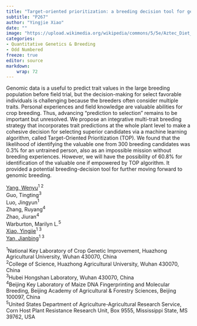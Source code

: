 ```yaml
---
title: "Target-oriented prioritization: a breeding decision tool for genomic selection"
subtitle: "P267"
author: "Yingjie Xiao"
date: ""
image: "https://upload.wikimedia.org/wikipedia/commons/5/5e/Aztec_Diet_Basket_of_Corn_%289755332575%29.jpg"
categories: 
- Quantitative Genetics & Breeding
- Odd Numbered
freeze: true
editor: source
markdown: 
    wrap: 72
---
```


Genomic data is a useful to predict trait values in the large breeding population before field trial, but the decision-making for select favorable individuals is challenging because the breeders often consider multiple traits. Personal experiences and field knowledge are valuable abilities for crop breeding. Thus, advancing “prediction to selection” remains to be important but unresolved. We propose an integrative multi-trait breeding strategy that incorporates trait predictions at the whole plant level to make a cohesive decision for selecting superior candidates via a machine learning algorithm, called Target-Oriented Prioritization (TOP). We found that the likelihood of identifying the valuable one from 300 breeding candidates was 0.3% for an untrained person, also as an impossible mission without breeding experiences. However, we will have the possibility of 60.8% for identification of the valuable one if empowered by TOP algorithm. It provided a potential breeding-decision tool for further moving forward to genomic breeding.

<a href='mailto:yangwenyurain@126.com'>Yang, Wenyu</a><sup>1 2</sup><br>Guo, Tingting<sup>3</sup><br>Luo, Jingyun<sup>1</sup><br>Zhang, Ruyang<sup>4</sup><br>Zhao, Jiuran<sup>4</sup><br>Warburton, Marilyn L.<sup>5</sup><br><a href='mailto:yxiao25@mail.hzau.edu.cn'>Xiao, Yingjie</a><sup>1 3</sup><br><a href='mailto:yjianbing@mail.hzau.edu.cn'>Yan, Jianbing</a><sup>1 3</sup><br>

<sup>1</sup>National Key Laboratory of Crop Genetic Improvement, Huazhong Agricultural University, Wuhan 430070, China<br><sup>2</sup>College of Science, Huazhong Agricultural University, Wuhan 430070, China<br><sup>3</sup>Hubei Hongshan Laboratory, Wuhan 430070, China<br><sup>4</sup>Beijing Key Laboratory of Maize DNA Fingerprinting and Molecular Breeding, Beijing Academy of Agricultural & Forestry Sciences, Beijing 100097, China<br><sup>5</sup>United States Department of Agriculture-Agricultural Research Service, Corn Host Plant Resistance Research Unit, Box 9555, Mississippi State, MS 39762, USA<br>